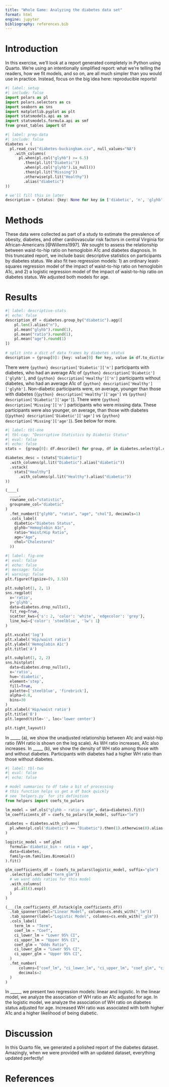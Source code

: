 ```yaml
---
title: "Whole Game: Analyzing the diabetes data set"
format: html
engine: jupyter
bibliography: references.bib
---
```


# Introduction

In this exercise, we'll look at a report generated completely in Python using Quarto.
We're using an intentionally simplified report: what we're telling the readers, how we fit models, and so on, are all much simpler than you would use in practice.
Instead, focus on the big idea here: reproducible reports!

```python
#| label: setup
#| include: false
import polars as pl
import polars.selectors as cs
import seaborn as sns
import matplotlib.pyplot as plt
import statsmodels.api as sm
import statsmodels.formula.api as smf
from great_tables import GT
```

```python
#| label: prep-data
#| include: false
diabetes = (
  pl.read_csv("diabetes-buckingham.csv", null_values="NA")
    .with_columns(
      pl.when(pl.col("glyhb") >= 6.5)
        .then(pl.lit("Diabetic"))
        .when(pl.col("glyhb").is_null())
        .then(pl.lit("Missing"))
        .otherwise(pl.lit("Healthy"))
        .alias("diabetic")
))

# we'll fill this in later
description = {status: {key: None for key in ['diabetic', 'n', 'glyhb', 'ratio', 'age']} for status in ['Missing', 'Diabetic', 'Healthy']}
```

# Methods

These data were collected as part of a study to estimate the prevalence of obesity, diabetes, and other cardiovascular risk factors in central Virginia for African-Americans [@Willems1997].
We sought to assess the relationship between waist-to-hip ratio on hemoglobin A1c and diabetes diagnosis.
In this truncated report, we include basic descriptive statistics on participants by diabetes status.
We also fit two regression models: 1) an ordinary least-squares regression model of the impact of waist-to-hip ratio on hemoglobin A1c, and 2) a logistic regression model of the impact of waist-to-hip ratio on diabetes status.
We adjusted both models for age.

# Results

```python
#| label: descriptive-stats
#| echo: false
description_df = diabetes.group_by("diabetic").agg([
    pl.len().alias("n"),
    pl.mean("glyhb").round(1),
    pl.mean("ratio").round(1),
    pl.mean("age").round(1)
])
  
# split into a dict of data frames by diabetes status
description = {group[0]: {key: value[0] for key, value in df.to_dict(as_series=False).items()} for group, df in description_df.group_by(["diabetic"])}
```

There were `{python} description['Diabetic']['n']` participants with diabetes, who had an average A1c of `{python} description['Diabetic']['glyhb']`, and `{python} description['Healthy']['n']` participants without diabetes, who had an average A1c of `{python} description['Healthy']['glyhb']`.
Non-diabetic participants were, on average, younger than those with diabetes (`{python} description['Healthy']['age']` vs `{python} description['Diabetic']['age']`).
There were `{python} description['Missing']['n']` participants who were missing data.
These participants were also younger, on average, than those with diabetes (`{python} description['Diabetic']['age']` vs `{python} description['Missing']['age']`).
See below for more.

```python
#| label: tbl-one
#| tbl-cap: "Descriptive Statistics by Diabetic Status"
#| eval: false
#| echo: false
stats =  {group[0]: df.describe() for group, df in diabetes.select(pl.col("glyhb", "ratio", "age", "chol", "diabetic")).group_by(["diabetic"])}

diabetes_desc = (stats["Diabetic"]
  .with_columns(pl.lit("Diabetic").alias("diabetic"))
  .vstack(
    stats["Healthy"]
      .with_columns(pl.lit("Healthy").alias("diabetic"))
))

(____(
  ____, 
  rowname_col="statistic", 
  groupname_col="diabetic"
)
  .fmt_number(["glyhb", "ratio", "age", "chol"], decimals=1)
  .cols_label(
    diabetic="Diabetes Status", 
    glyhb="Hemoglobin A1c",
    ratio="Waist/Hip Ratio", 
    age="Age", 
    chol="Cholestorol"
  ))
```

```python
#| label: fig-one
#| eval: false
#| echo: false
#| message: false
#| warning: false
plt.figure(figsize=(9, 3.5))

plt.subplot(1, 2, 1)
sns.regplot(
  x='ratio', 
  y='glyhb', 
  data=diabetes.drop_nulls(), 
  fit_reg=True, 
  scatter_kws={'s': 2, 'color': 'white', 'edgecolor': 'grey'},
  line_kws={'color': 'steelblue', 'lw': 1}
)

plt.xscale('log')
plt.xlabel('Hip/waist ratio')
plt.ylabel('Hemoglobin A1c')
plt.title('A')

plt.subplot(1, 2, 2)
sns.histplot(
  data=diabetes.drop_nulls(),
  x='ratio', 
  hue='diabetic', 
  element='step',
  fill=True, 
  palette=['steelblue', 'firebrick'], 
  alpha=0.8,
  bins=30
)
plt.xlabel('Hip/waist ratio')
plt.title('B')
plt.legend(title='', loc='lower center')

plt.tight_layout()
```

In \_\_\_\_\_ (a), we show the unadjusted relationship between A1c and waist-hip ratio (WH ratio is shown on the log scale).
As WH ratio increases, A1c also increases.
In \_\_\_\_\_ (b), we show the density of WH ratio among those with and without diabetes.
Participants with diabetes had a higher WH ratio than those without diabetes.

```python
#| label: tbl-two
#| eval: false
#| echo: false

# model summaries to df take a bit of processing
# this function helps us get a df back quickly
# see `helpers.py` for its definition
from helpers import coefs_to_polars

lm_model = smf.ols("glyhb ~ ratio + age", data=diabetes).fit()
lm_coefficients_df = coefs_to_polars(lm_model, suffix="lm")

diabetes = diabetes.with_columns(
  pl.when(pl.col('diabetic') == "Diabetic").then(1).otherwise(0).alias("diabetic_bin")
)

logistic_model = smf.glm(
  formula='diabetic_bin ~ ratio + age', 
  data=diabetes, 
  family=sm.families.Binomial()
).fit()

glm_coefficients_df = (coefs_to_polars(logistic_model, suffix="glm")
  .select(pl.exclude("term_glm"))
  # we want odds ratios for this model
  .with_columns(
    pl.all().exp()
  )
)

(___(lm_coefficients_df.hstack(glm_coefficients_df))
  .tab_spanner(label="Linear Model", columns=cs.ends_with("_lm"))
  .tab_spanner(label="Logistic Model", columns=cs.ends_with("_glm"))
  .cols_label(
    term_lm = "Term",
    coef_lm = "Coef",
    ci_lower_lm = "Lower 95% CI",
    ci_upper_lm = "Upper 95% CI",
    coef_glm = "Odds Ratio",
    ci_lower_glm = "Lower 95% CI",
    ci_upper_glm = "Upper 95% CI",
  )
  .fmt_number(
      columns=["coef_lm", "ci_lower_lm", "ci_upper_lm", "coef_glm", "ci_lower_glm", "ci_upper_glm"], 
      decimals=2
  )
)
```

In \_\_\_\_\_, we present two regression models: linear and logistic.
In the linear model, we analyze the association of WH ratio an A1c adjusted for age.
In the logistic model, we analyze the association of WH ratio on diabetes status adjusted for age.
Increased WH ratio was associated with both higher A1c and a higher likelihood of being diabetic.

# Discussion

In this Quarto file, we generated a polished report of the diabetes dataset.
Amazingly, when we were provided with an updated dataset, everything updated perfectly!

# References
